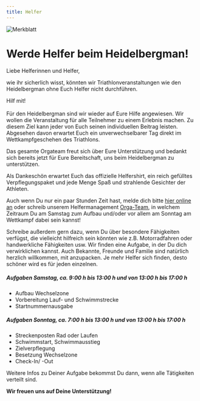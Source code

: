 ```yaml
---
title: Helfer
---
```



![Merkblatt](/img/banner/OrgaTeam.jpeg)

# Werde Helfer beim Heidelbergman!

Liebe Helferinnen und Helfer,

wie ihr sicherlich wisst, könnten wir Triathlonveranstaltungen wie den Heidelbergman ohne Euch Helfer nicht durchführen.

<Link className="button button--primary"   to="https://forms.gle/aX2Cqr3JPqEbFRXq8">Hilf mit!</Link>
<br />
<br />
Für den Heidelbergman sind wir wieder auf Eure Hilfe angewiesen. Wir wollen die Veranstaltung für alle Teilnehmer zu einem Erlebnis machen. Zu diesem Ziel kann jeder von Euch seinen individuellen Beitrag leisten. Abgesehen davon erwartet Euch ein unverwechselbarer Tag direkt im Wettkampfgeschehen des Triathlons.

Das gesamte Orgateam freut sich über Eure Unterstützung und bedankt sich bereits jetzt für Eure Bereitschaft, uns beim Heidelbergman zu unterstützen.

Als Dankeschön erwartet Euch das offizielle Helfershirt, ein reich gefülltes Verpflegungspaket und jede Menge Spaß und strahlende Gesichter der Athleten.

Auch wenn Du nur ein paar Stunden Zeit hast, melde dich bitte [hier online an](https://forms.gle/aX2Cqr3JPqEbFRXq8) oder schreib unserem Helfermanagement [Orga-Team](mailto:helfer@heidelbergman.de), in welchem Zeitraum Du am Samstag zum Aufbau und/oder vor allem am Sonntag am Wettkampf dabei sein kannst!

Schreibe außerdem gern dazu, wenn Du über besondere Fähigkeiten verfügst, die vielleicht hilfreich sein könnten wie z.B. Motorradfahren oder handwerkliche Fähigkeiten usw. Wir finden eine Aufgabe, in der Du dich verwirklichen kannst. Auch Bekannte, Freunde und Familie sind natürlich herzlich willkommen, mit anzupacken. Je mehr Helfer sich finden, desto schöner wird es für jeden einzelnen.

##### Aufgaben Samstag, ca. 9:00 h bis 13:00 h und von 13:00 h bis 17:00 h

- Aufbau Wechselzone
- Vorbereitung Lauf- und Schwimmstrecke
- Startnummernausgabe

##### Aufgaben Sonntag, ca. 7:00 h bis 13:00 h und von 13:00 h bis 17:00 h

- Streckenposten Rad oder Laufen
- Schwimmstart, Schwimmausstieg
- Zielverpflegung
- Besetzung Wechselzone
- Check-In/ -Out

Weitere Infos zu Deiner Aufgabe bekommst Du dann, wenn alle Tätigkeiten verteilt sind.

**Wir freuen uns auf Deine Unterstützung!**
